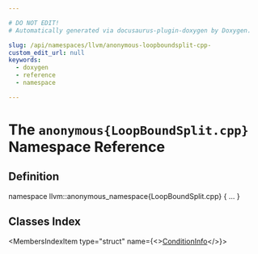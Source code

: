 ```yaml
---

# DO NOT EDIT!
# Automatically generated via docusaurus-plugin-doxygen by Doxygen.

slug: /api/namespaces/llvm/anonymous-loopboundsplit-cpp-
custom_edit_url: null
keywords:
  - doxygen
  - reference
  - namespace

---
```





# The `anonymous{LoopBoundSplit.cpp}` Namespace Reference

<DoxygenPage pluginConfig={pluginConfig}>



## Definition

<CodeBlock>namespace llvm::anonymous&#95;namespace&#123;LoopBoundSplit.cpp&#125; &#123; ... &#125;</CodeBlock>

## Classes Index

<MembersIndex>

<MembersIndexItem
  type="struct"
  name={<><a href="/docs/api/structs/llvm/anonymous-namespace-loopboundsplit-cpp-/conditioninfo">ConditionInfo</a></>}>
</MembersIndexItem>

</MembersIndex>


</DoxygenPage>
